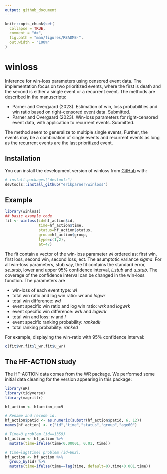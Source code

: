 ```yaml
---
output: github_document
---
```


<!-- README.md is generated from README.Rmd. Please edit that file -->

```r
knitr::opts_chunk$set(
  collapse = TRUE,
  comment = "#>",
  fig.path = "man/figures/README-",
  out.width = "100%"
)
```

# winloss

<!-- badges: start -->
<!-- badges: end -->

Inference for win-loss parameters using censored event data. The implementation focus on two prioritized events, where the first is death and the second is either a single event or a recurrent event. The methods are described in the manuscripts:

* Parner and Overgaard (2023). Estimation of win, loss probabilities and win ratio based on right-censored event data. Submitted.
* Parner and Overgaard (2023). Win-loss parameters for right-censored event data, with application to recurrent events. Submitted.

The method seem to generalize to multiple single events, Further, the events may be a combination of single events and recurrent events as long as the recurrent events are the last prioritized event.


## Installation

You can install the development version of winloss from [GitHub](https://github.com/) with:

``` r
# install.packages("devtools")
devtools::install_github("erikparner/winloss")
```

## Example

```r
library(winloss)
## basic example code
fit <- winloss(id=hf_action$id,
               time=hf_action$time, 
               status=hf_action$status, 
               group=hf_action$group, 
               type=c(1,2), 
               at=47)
```

The fit contain a vector of the win-loss parameter *wl* ordered as: first win, first loss, second win, second loss, ect. The asumptotic variance *sigma*. For all win-loss parameters, stub say, the fit contains the standard error, *se_stub*, lower and upper 95% confidence interval, *l_stub* and *u_stub*. The coverage of the confidence interval can be changed in the win-loss function. The parameters are

* win-loss of each event type: *wl*
* total win ratio and log win ratio: *wr* and *logwr*
* total win difference: *wd*
* event specific win ratio and log win ratio: *wrk* and *logwrk*
* event specific win difference: *wrk* and *logwrk*
* total win and loss: *w* and *l*
* event specific ranking probability: *rankedk*
* total ranking probability: *ranked*

For example, displaying the win-ratio with 95% confidence interval:

```r
c(fit$wr,fit$l_wr,fit$u_wr)
```


## The HF-ACTION study

The HF-ACTION data comes from the WR package. We performed some initial data cleaning for the version appearing in this package:

```r
library(WR)
library(tidyverse)
library(magrittr)

hf_action <- hfaction_cpx9

# Rename and recode id.
hf_action$patid <- as.numeric(substr(hf_action$patid, 6, 12))
names(hf_action) <- c("id","time","status","group","age60")

# Time=0 problem (id==1359)
hf_action <- hf_action %>%
  mutate(time=ifelse(time<0.00001, 0.01, time)) 

# time=lag(time) problem (id=662).
hf_action <- hf_action %>%
  group_by(id) %>%
  mutate(time=ifelse(time==lag(time, default=0),time+0.001,time))
```

